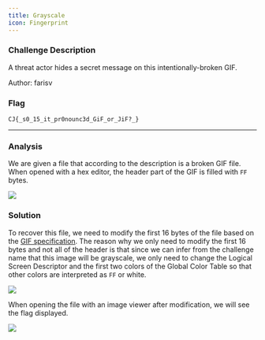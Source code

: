 ```yaml
---
title: Grayscale
icon: Fingerprint
---
```


### Challenge Description

A threat actor hides a secret message on this intentionally-broken GIF.

Author: farisv

### Flag

`CJ{_s0_15_it_pr0nounc3d_GiF_or_JiF?_}`

***

### Analysis

We are given a file that according to the description is a broken GIF file. When opened with a hex editor, the header part of the GIF is filled with `FF` bytes.

![](/grayscale_1.png)

### Solution

To recover this file, we need to modify the first 16 bytes of the file based on the [GIF specification](https://en.wikipedia.org/wiki/GIF#Example_GIF_file). The reason why we only need to modify the first 16 bytes and not all of the header is that since we can infer from the challenge name that this image will be grayscale, we only need to change the Logical Screen Descriptor and the first two colors of the Global Color Table so that other colors are interpreted as `FF` or white.

![](/grayscale_2.png)

When opening the file with an image viewer after modification, we will see the flag displayed.

![](/grayscale_3.png)
